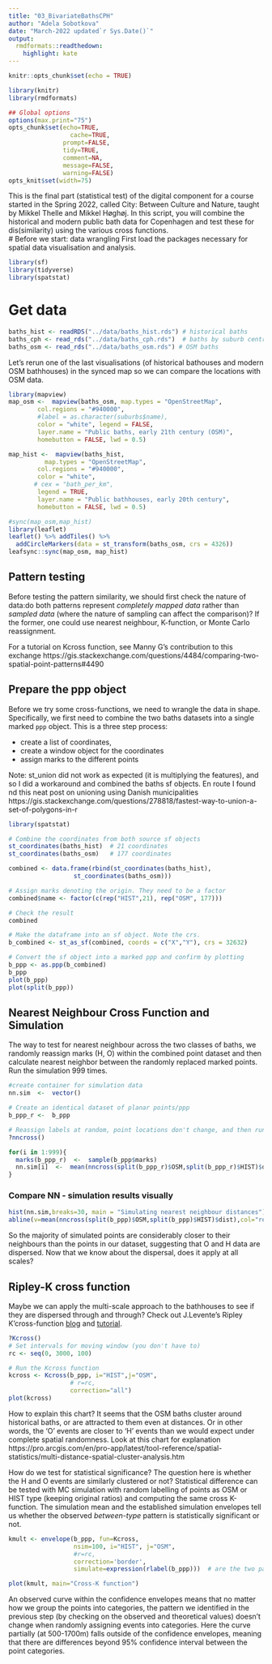 ```yaml
---
title: "03_BivariateBathsCPH"
author: "Adela Sobotkova"
date: "March-2022 updated`r Sys.Date()`"
output:
  rmdformats::readthedown:
    highlight: kate
---
```


```r
knitr::opts_chunk$set(echo = TRUE)
```

```r
library(knitr)
library(rmdformats)

## Global options
options(max.print="75")
opts_chunk$set(echo=TRUE,
	             cache=TRUE,
               prompt=FALSE,
               tidy=TRUE,
               comment=NA,
               message=FALSE,
               warning=FALSE)
opts_knit$set(width=75)
```

This is the final part (statistical test) of the digital component for a course started in the Spring 2022, called City: Between Culture and Nature, taught by Mikkel Thelle and Mikkel Høghøj. 
In this script, you will combine the historical and modern public bath data for Copenhagen and test these for dis(similarity) using the various cross functions.  
# Before we start: data wrangling
First load the packages necessary for spatial data visualisation and analysis.
```r
library(sf)
library(tidyverse)
library(spatstat)
```

# Get data
```r
baths_hist <- readRDS("../data/baths_hist.rds") # historical baths
baths_cph <- read_rds("../data/baths_cph.rds")  # baths by suburb centroids 
baths_osm <- read_rds("../data/baths_osm.rds") # OSM baths
```

Let's rerun one of the last visualisations (of historical bathouses and modern OSM bathhouses)  in the synced map so we can compare the locations with OSM data.
```r
library(mapview)
map_osm <-  mapview(baths_osm, map.types = "OpenStreetMap", 
        col.regions = "#940000", 
        #label = as.character(suburbs$name), 
        color = "white", legend = FALSE, 
        layer.name = "Public baths, early 21th century (OSM)",
        homebutton = FALSE, lwd = 0.5) 

map_hist <-  mapview(baths_hist, 
          map.types = "OpenStreetMap", 
        col.regions = "#940000", 
        color = "white", 
       # cex = "bath_per_km",
        legend = TRUE, 
        layer.name = "Public bathhouses, early 20th century",
        homebutton = FALSE, lwd = 0.5) 

#sync(map_osm,map_hist)
library(leaflet)
leaflet() %>% addTiles() %>%
  addCircleMarkers(data = st_transform(baths_osm, crs = 4326))
leafsync::sync(map_osm, map_hist)
```

## Pattern testing
Before testing the pattern similarity, we should first check the nature of data:do both patterns represent  *completely mapped data* rather than *sampled data* (where the nature of sampling can affect the comparison)? If the former, one could use nearest neighbour, K-function, or Monte Carlo reassignment.

For a tutorial on Kcross function, see Manny G's contribution to this exchange https://gis.stackexchange.com/questions/4484/comparing-two-spatial-point-patterns#4490

## Prepare the ppp object
Before we try some cross-functions, we need to wrangle the data in shape. 
Specifically, we first need to combine the two baths datasets into a single marked `ppp` object.
This is a three step process:

* create a list of coordinates, 
* create a window object for the coordinates
* assign marks to the different points

Note: st_union did not work as expected (it is multiplying the features), and so I did a workaround and combined the baths sf objects. En route I found nd this neat post on unioning using Danish municipalities https://gis.stackexchange.com/questions/278818/fastest-way-to-union-a-set-of-polygons-in-r

```r
library(spatstat)

# Combine the coordinates from both source sf objects
st_coordinates(baths_hist)  # 21 coordinates
st_coordinates(baths_osm)   # 177 coordinates

combined <- data.frame(rbind(st_coordinates(baths_hist),
                  st_coordinates(baths_osm)))

# Assign marks denoting the origin. They need to be a factor
combined$name <- factor(c(rep("HIST",21), rep("OSM", 177))) 

# Check the result
combined

# Make the dataframe into an sf object. Note the crs.
b_combined <- st_as_sf(combined, coords = c("X","Y"), crs = 32632)

# Convert the sf object into a marked ppp and confirm by plotting
b_ppp <- as.ppp(b_combined) 
b_ppp
plot(b_ppp)
plot(split(b_ppp))
```

## Nearest Neighbour Cross Function and Simulation
The way to test for nearest neighbour across the two classes of baths, we randomly reassign marks (H, O) within the combined point dataset and then calculate nearest neighbor between the randomly replaced marked points. Run the simulation 999 times.

```r
#create container for simulation data
nn.sim  <-  vector() 

# Create an identical dataset of planar points/ppp
b_ppp_r <-  b_ppp

# Reassign labels at random, point locations don't change, and then run nncross() function
?nncross()

for(i in 1:999){
  marks(b_ppp_r)  <-  sample(b_ppp$marks)  
  nn.sim[i]  <-  mean(nncross(split(b_ppp_r)$OSM,split(b_ppp_r)$HIST)$dist)
}
```


### Compare NN - simulation results visually
```r
hist(nn.sim,breaks=30, main = "Simulating nearest neighbour distances")
abline(v=mean(nncross(split(b_ppp)$OSM,split(b_ppp)$HIST)$dist),col="red")
```
So the majority of simulated points are considerably closer to their neighbours than the points in our dataset, suggesting that O and H data are dispersed. Now that we know about the dispersal, does it apply at all scales?


## Ripley-K cross function

Maybe we can apply the multi-scale approach to the bathhouses to see if they are dispersed through and through?
Check out J.Levente's  Ripley K'cross-function [blog](http://blog.jlevente.com/understanding-the-cross-k-function/) and [tutorial](https://github.com/jlevente/publications/tree/master/cross-k). 

```r
?Kcross()
# Set intervals for moving window (you don't have to)
rc <- seq(0, 3000, 100)

# Run the Kcross function
kcross <- Kcross(b_ppp, i="HIST",j="OSM", 
                 # r=rc,
                 correction="all") 
plot(kcross)

```
How to explain this chart? It seems that the OSM baths cluster around historical baths, or are attracted to them even at distances. Or in other words, the 'O' events are closer to 'H' events than we would expect under complete spatial randomness. 
Look at this chart for explanation https://pro.arcgis.com/en/pro-app/latest/tool-reference/spatial-statistics/multi-distance-spatial-cluster-analysis.htm 

How do we test for statistical significance? The question here is whether the H and O events are similarly clustered or not? Statistical difference can be tested with MC simulation with random labelling of points as OSM or HIST type (keeping original ratios) and computing the same cross K-function. The simulation mean and the established simulation envelopes tell us whether the observed *between-type* pattern is statistically significant or not.
```r
kmult <- envelope(b_ppp, fun=Kcross,
                  nsim=100, i="HIST", j="OSM",
                  #r=rc, 
                  correction='border',
                  simulate=expression(rlabel(b_ppp)))  # are the two patterns similarly clustered or dispersed at different scales

plot(kmult, main="Cross-K function")

```
An observed curve within the confidence envelopes means that no matter how we group the points into categories, the pattern we identified in the previous step (by checking on the observed and theoretical values) doesn’t change when randomly assigning events into categories. Here the curve partially (at 500-1700m) falls outside of the confidence envelopes, meaning that there are differences beyond 95% confidence interval between the point categories.
